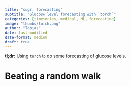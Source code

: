 ```yaml
---
title: "sugr: forecasting"
subtitle: "Glucose level forecasting with `torch`"
categories: [timeseries, medical, ML, forecasting]
image: "thumbs/torch.png"
author: "Tobias"
date: last-modified
date-format: medium
draft: true
---
```


::: tldr
**tl;dr:** Using `torch` to do some forecasting of glucose levels.
:::

# Beating a random walk
